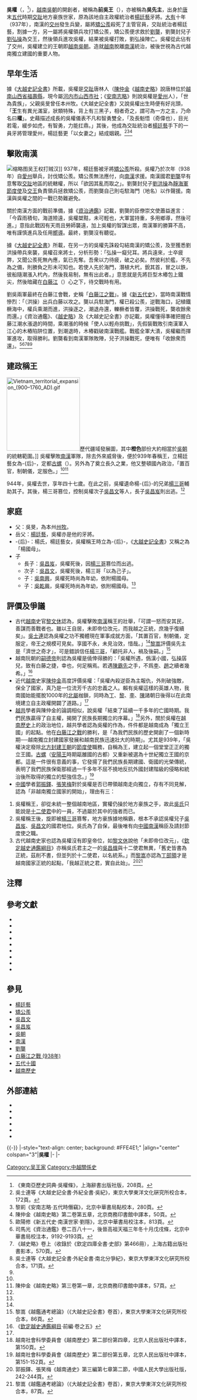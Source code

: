 {{Otheruses|other=名为吳權的其他人物|吳權 (洪武進士)}}
{{越南君主
| 名稱=前吳王／吳先主
| 朝代=[[吳朝|吳朝]]
| 圖像=[[File:Tượng_Ngô_Quyền.jpg|200px]]
| 說明=吳權
| 在位=939年—944年2月14日
| 前任=—
| 繼任=[[楊三哥|楊三哥]]
| 姓名=吳權
| 尊號=
| 其他稱銜=前吳王、吳先主
| 出生=898年4月17日
| 出生地=[[靜海節度使|靜海軍]]唐林（今河内市山西市社）
| 逝世=944年2月14日（47歲）
| 逝世地=[[安南|安南]][[古螺|古螺]]
| 父=吳旻
| 后=楊氏
|}}
'''吳權'''（{{vie|v=Ngô Quyền|hn=吳權}}，{{bd|898年4月17日||944年2月14日|catIdx=N}}<ref>《東南亞歷史詞典·吳權條》，上海辭書出版社版，208頁。</ref>），[[越南|越南]][[吳朝|吳朝]]的開創者，被稱為'''前吳王'''（{{vie|v=Tiền Ngô Vương|hn=前吳王}}），亦被稱為'''吳先主'''，出身於[[唐朝|唐]]末[[五代|五代]]時期[[交趾|交趾]]地方豪族世家，原為該地自主政權統治者[[楊廷藝|楊廷藝]]牙將。[[大有_(年號)|大有]]十年（937年），南漢的[[交州|交州]]發生兵變，屬將[[矯公羨|矯公羨]]殺死了主管官員，交趾統治者楊廷藝，割據一方，另一屬將吳權領兵攻打矯公羨，矯公羨便求救於[[劉龑|劉龑]]，劉龑封兒子[[劉弘操|劉弘操]]為交王，然後領兵進攻吳權，結果被吳權打敗，劉弘操陣亡。吳權從此佔有了交州，吳權建立的王朝即[[越南|越南]][[吳朝|吳朝]]。造就[[越南|越南]]脫離[[南漢|南漢]]統治，被後世視為古代越南獨立建國的重要人物。

== 早年生活 ==
據《[[大越史記全書|大越史記全書]]》所載，吳權是[[交趾|交趾]]唐林人（[[陳仲金|陳仲金]]《[[越南史略|越南史略]]》說唐林位於[[越南|越南]][[山西省_(越南)|山西省]][[福壽縣|福壽縣]]，現今屬[[河内市|河内市]][[山西市社|山西市社]]；《[[安南志略|安南志略]]》則說吳權是[[愛州|愛州]]人），「世為貴族」，父親吳旻曾任本州牧。《大越史記全書》又說吳權出生時便有好兆頭，「'''王'''生有異光滿室，狀類特殊，背上有三黑子，相者奇之，謂可為一方之主，乃命名曰'''權'''」。史藉描述成長的吳權儀表不凡和智勇雙全，「及長魁悟（奇偉也），目光若電，緩步如虎，有智勇，力能扛鼎。」其後，他成為交趾統治者[[楊廷藝|楊廷藝]]手下的一員牙將管理愛州，楊廷藝更「以女妻之」結成姻親。<ref name="吳士連172">吳士連等《大越史記全書·外紀全書·吳紀》，東京大學東洋文化硏究所校合本，172頁。</ref><ref name="黎崱280">黎崱《安南志略·五代時僭竊》，北京中華書局點校本，280頁。</ref><ref name="陳仲金50">陳仲金《越南史略》第二卷第五章，北京商務印書館中譯本，50頁。</ref>

== 擊敗南漢 ==
[[File:Ngô_Quyền_đại_phá_quân_Nam_Hán_trên_sông_Bạch_Đằng.jpg|缩略图]]吴王权打贼汉]]
{{Main|白藤江之戰 (938年)}}
937年，楊廷藝被牙將[[矯公羨|矯公羨]]所殺。吳權乃於次年（938年）自[[愛州|愛州]]舉兵，討伐矯公羨。矯公羨無法應付，向[[南漢|南漢]]求援。南漢國君[[劉龑|劉龑]]早有意奪取[[交趾|交趾]]地區的統轄權，所以「欲因其亂而取之」。劉龑封兒子[[劉洪操|劉洪操]]為[[靜海軍節度使|靜海軍節度使]]及[[交趾|交王]]負責領兵拯救矯公羨，而劉龑自己則屯駐海門（地名）以作聲援。南漢與吳權之間的一戰已勢難避免。

關於南漢方面的戰前準備，據《[[資治通鑑|資治通鑑]]》記載，劉龑的臣僚崇文使蕭益進言：「今霖雨積旬，海道險遠，吳權桀黠，未可輕也，大軍當持重，多用鄉導，然後可進。」意指此戰因有天雨且勞師襲遠，加上吳權的智謀出眾，南漢軍的勝算不高，唯有謹慎進兵及任用[[嚮導|嚮導]]。最終，劉龑沒有聽從。

據《[[大越史記全書|大越史記全書]]》所載，在另一方的吳權先誅殺勾結南漢的矯公羨，及至獲悉劉洪操帶兵來襲，吳權召來將士，分析形勢：「弘操一癡兒耳。將兵遠來，士卒疲弊，又聞公羨死無內應，氣已先奪。吾衆以力待疲，破之必矣。然彼利於艦，不先為之備，則勝負之形未可知也。若使人先於海門，潛植大杙，銳其首，冒之以鉄，彼船隨潮漲入杙內，然後我易制，無有出此者。」意思就是先將巨型木樁包上鐵尖，然後暗藏在[[白藤江|白藤江]]（{{lang|vi|Sông Bạch Đằng}}）心之下，待交戰時有用。

劉吳兩軍最終在白藤江會戰，史稱「[[白藤江之戰_(938年)|白藤江之戰]]」。據《[[新五代史|新五代史]]》，當時南漢戰情慘烈：「（洪操）出兵白藤以攻之。龑以兵駐海門，權已殺公羨，逆戰海口，記植鐵橛海中，權兵乘潮而進，洪操逐之，潮退舟還，轢橛者皆覆，洪操戰死，龑收餘衆而還。」《資治通鑑》、《[[越史略|越史略]]》及《大越史記全書》亦記載，吳權懂得準確把握白藤江潮水漲退的時間，乘潮漲的時候「使人以輕舟挑戰」，先假裝戰敗引南漢軍入江心的木樁陷阱位置，到潮退時，木樁戳破南漢戰艦。戰艦全軍大潰，吳權繼而揮軍進攻，取得勝利。劉龑看到南漢軍隊敗陣，兒子洪操戰死，便唯有「收餘衆而還」。<ref>歐陽修《新五代史·南漢世家·劉隱》，北京中華書局校注本，813頁。</ref><ref>司馬光《資治通鑑》卷二百八十一，後晉高祖天福三年冬十月戊戌條，北京中華書局校注本，9192-9193頁。</ref><ref>《越史略》卷上（收錄於《欽定四庫全書·史部》第466冊），上海古籍出版社書影本，570頁。</ref><ref>吳士連等《大越史記全書·外紀全書·南北分爭紀》，東京大學東洋文化硏究所校合本，171頁。</ref><ref name="陳仲金50"/>

== 建政稱王 ==
[[File:Vietnam_territorial_expansion_(900–1760_AD).gif|200px]]歷代疆域發展圖，其中'''橙色'''部份大約相當於[[吳朝|吳朝]]的統轄範圍。]]
吳權擊敗[[南漢|南漢]]軍隊，除去外來威脅後，便於939年春稱王，立楊廷藝女為-{后}-，定都[[古螺|古螺]]（{{lang|vi|Cổ Loa}}）。另外為了奠立長久之業，他又整頓國內政治，「置百官，制朝儀，定服色。」<ref name="吳士連172"/><ref>陳仲金《越南史略》第三卷第一章，北京商務印書館中譯本，57頁。</ref>

944年，吳權去世，享年四十七歲。在此之前，吳權遺命楊-{后}-的兄弟[[楊三哥|楊三哥]]輔助其子。其後，楊三哥篡位，控制吳權次子[[吳昌文|吳昌文]]等人，長子[[吳昌岌|吳昌岌]]則出逃。<ref name="吳士連172"/>

== 家庭 ==
* 父：吳旻，為本州[[州牧|州牧]]。
* 岳父：[[楊廷藝|楊廷藝]]，吳權亦是他的牙將。
* -{后}-：楊氏，楊廷藝女，吳權稱王時立為-{后}-，《[[大越史記全書|大越史記全書]]》又稱之為「楊國母」。
* 子
** 長子：[[吳昌岌|吳昌岌]]，吳權死後，因[[楊三哥|楊三哥]]篡位而出逃。
** 次子：[[吳昌文|吳昌文]]，吳權死後，楊三哥「以為己子」。
** 子：[[吳南興|吳南興]]，吳權死時尚為年幼，依附楊國母。
** 子：[[吳乾興|吳乾興]]，吳權死時尚為年幼，依附楊國母。<ref name="吳士連172"/>

== 評價及爭議 ==
* 古代[[越南|越南]]史官[[黎文休|黎文休]]認為，吳權擊敗[[南漢|南漢]]稱王的壯舉，「可謂一怒而安其民，善謀而善戰者也。雖以王自居，未即帝位改元，而我越之正統，庶幾乎復續矣」。[[吳士連|吳士連]]認為吳權之功不獨體現在軍事成就方面，「其置百官，制朝儀，定服定，帝王之規模可見矣。享國不永，未見治效，惜哉。」<ref name="吳士連172"/>[[黎嵩|黎嵩]]評價吳先主是「濟世之奇才」，可是錯誤信任[[楊三哥|楊三哥]]，「顧托非人，禍及後嗣。」<ref>黎嵩《越鑑通考總論》（《大越史記全書》卷首），東京大學東洋文化硏究所校合本，86頁。</ref>
* 越南阮朝的[[嗣德帝|嗣德帝]]則認為吳權是僥倖得勝的：「吳權所遇，僞漢小國，弘操孱兒，致有白藤之捷，幸也，何足稱焉。若遇[[陳霸先|陳霸先]]之手，不爲[[李賁|李]]、[[趙光復|趙]]之續者幾希。」<ref>《[[欽定越史通鑑綱目|欽定越史通鑑綱目]]·前編·卷之五》</ref>
* 近代[[越南|越南]]史家[[陳仲金|陳仲金]]高度評價吳權：「吳權內殺逆臣為主報仇，外則破強敵，保全了國家，真乃是一位流芳千古的忠義之人。賴有吳權這樣的英雄人物，我南國始能擺脫1000年的[[越南歷史#上古傳說與古代中國的統治|北屬]]枷鎖，同時為[[丁朝|丁]]、[[前黎朝|黎]]、[[越南李朝|李]]、[[越南陳朝|陳]]諸朝日後得以在此南境建立自主政權開闢了道路。」<ref name="陳仲金50"/>
* [[越共|越共]]學者與陳仲金的論調相似，說吳權「結束了延續一千多年的亡國時期。我們民族贏得了自主權，揭開了民族長期獨立的序幕。」<ref>越南社會科學委員會《越南歷史》第二部份第四章，北京人民出版社中譯本，第150頁。</ref>另外，關於吳權在[[越南歷史|越南歷史]]上的政治地位，越共學者認為吳權的作為，件件都是越南成為「獨立王國」的起點。他在[[白藤江之戰_(938年)|白藤江之戰]]的勝利，是「為我們民族的歷史開創了一個新時期──越南獨立封建國家發展和越南民族迅速壯大的時期」。尤其是939年，「吳權決定廢除[[中國|北方封建王朝]]的[[節度使|節度使]]職務，自稱為王，建立起一個堂堂正正的獨立王國。[[古螺|古螺]]（[[安陽王|安陽王]]時期甌雒國的古都）又重新被選為十世紀獨立王國的京都。這是一件很有意義的事，它發揚了我們民族長期建國、衛國的光榮傳統，表明了我們民族保衛那經過一千多年不屈不撓地反抗外國封建階級的侵略和統治後所取得的獨立的堅強信念。」<ref>越南社會科學委員會《越南歷史》第二部份第五章，北京人民出版社中譯本，第151-152頁。</ref>
* [[中國|中國]]學者[[郭振鐸|郭振鐸]]、[[張笑梅|張笑梅]]對於吳權是否已帶領越南走向獨立，存有不同見解，認為「非越南獨立國家的開始」，理由有三：
# 吳權稱王，卻從未統一整個越南地區，實權仍操於地方豪族之手，故此[[吳朝|吳氏]]只能說是[[十二使君時期|十二使君]]中的一員，不過屬於其中的強者而已。
# 吳權稱王後，旋即被[[楊三哥|楊三哥]]篡奪，地方豪族據地稱霸，根本不承認吳權兒子[[吳昌岌|吳昌岌]]、[[吳昌文|吳昌文]]的國君地位。吳氏為了自保，最後唯有向[[中國|中國]][[南漢|南漢]]稱臣及請封節度使之職。
# 古代越南史家也認為吳權沒有即皇帝位，如[[黎文休|黎文休]]說他「未即帝位改元」，《[[欽定越史通鑑綱目|欽定越史通鑑綱目]]》亦稱吳氏君主之一的[[吳昌熾|吳昌熾]]與十二使君無異，「舊史皆書為正統，茲削不書，但並列於十二使君，以名統系。」而[[黎嵩|黎嵩]]亦認為[[丁部領|丁部領]]才是越南國家正統的起點，「我越正統之君，實自此始」。<ref>郭振鐸、張笑梅《越南通史》第三編第七章第二節，中國人民大學出版社版，242-244頁。</ref><ref>黎嵩《越鑑通考總論》（《大越史記全書》卷首），東京大學東洋文化硏究所校合本，87頁。</ref>

== 注釋 ==
<div class="references-small">
<references/>
</div>

== 參考文獻 ==
<div class="references-small">
* {{cite book|title=《[[新五代史|新五代史]]》|author=[[歐陽修|歐陽修]]|location=[[北京|北京]]|publisher=[[中華書局|中華書局]]（1995）ISBN 978-7-101-00322-2|language=zh}}
* {{cite book|title=《[[資治通鑑|資治通鑑]]》|author=[[司馬光|司馬光]]|location=[[北京|北京]]|publisher=[[中華書局|中華書局]]（1995）ISBN 978-7-101-00183-9|language=zh}}
* {{cite book|title=《[[安南志略|安南志略]]》|author=[[黎崱|黎崱]]|others=[[武尚清|武尚清]]點校|location=[[北京|北京]]|publisher=[[中華書局|中華書局]]（1995）ISBN 978-7-101-01122-7|language=zh}}
* {{cite book|title=《[[越史略|越史略]]》（收錄於《欽定四庫全書·史部》第466冊）|publisher=[[上海古籍出版社|上海古籍出版社]]（1987）|language=zh}}
* {{ja}}{{zh}}{{cite book|title=《[[大越史記全書|大越史記全書]]》|author=[[吳士連|吳士連]]等|others=[[陳荊和|陳荊和]]編校|publisher=[[東京大學|東京大學]]東洋文化硏究所附屬東洋學文獻センター（[[昭和|昭和]]59－61年）（1984－1986）}}
* {{cite book|title=《[[越南史略|越南史略]]》（或譯《[[越南史略|越南通史]]》）|author=[[陳仲金|陳仲金]]|others=[[戴可來|戴可來]]譯|location=[[北京|北京]]|publisher=[[商務印書館|商務印書館]]（1992）ISBN 978-7-100-00454-1|language=zh}}
* {{cite book|title=《越南歷史》|author=[[越南社會科學委員會|越南社會科學委員會]]|others=[[北京大學|北京大學]][[東語系越南語教研室|東語系越南語教研室]]譯|location=[[北京|北京]]|publisher=[[北京|北京]][[人民出版社|人民出版社]]（1977）|language=zh}}
* {{cite book|title=《越南通史》|author=[[郭振鐸|郭振鐸]]|coauthors=[[張笑梅|張笑梅]]|publisher=[[中國人民大學|中國人民大學]]出版社（2001）ISBN 978-7-300-03402-7|location=北京|language=zh}}
* {{cite book|title=《[[東南亞歷史詞典|東南亞歷史詞典]]》|publisher=[[上海辭書出版社|上海辭書出版社]]（1995）ISBN 978-7-5326-0222-3|language=zh}}
</div>

== 參見 ==
* [[楊廷藝|楊廷藝]]
* [[矯公羨|矯公羨]]
* [[吳昌文|吳昌文]]
* [[吳昌岌|吳昌岌]]
* [[吳朝|吳朝]]
* [[南漢|南漢]]
* [[劉龑|劉龑]]
* [[白藤江之戰_(938年)|白藤江之戰 (938年)]]
* [[五代十國|五代十國]]
* [[越南歷史|越南歷史]]

== 外部連結 ==
{{Wikisource|資治通鑑/卷281|《資治通鑑》卷二百八十一}}
* {{zh}}{{cite web|url=http://www.hkedcity.net/project/newasia/resources/25/xingwudaishi/index.phtml?section_num=065|title=新亞研究所──《新五代史·南漢世家》|accessdate=2008-09-11|archive-date=2008-09-20|archive-url=https://web.archive.org/web/20080920065924/http://www.hkedcity.net/project/newasia/resources/25/xingwudaishi/index.phtml?section_num=065|dead-url=no}}
* {{vi}}{{zh}}{{cite web|url=http://www.nomna.org/DVSKTT/dvsktt.php?IDcat=13|title=Hội Bảo tồn Di sản Nôm─《大越史記全書·外紀全書·南北分爭紀》|deadurl=yes|archiveurl=https://web.archive.org/web/20160305020644/http://www.nomna.org/DVSKTT/dvsktt.php?IDcat=13|archivedate=2016-03-05|accessdate=2008-06-02}}
* {{vi}}{{zh}}{{cite web|url=http://www.nomna.org/DVSKTT/dvsktt.php?IDcat=14|title=Hội Bảo tồn Di sản Nôm─《大越史記全書·外紀全書·吳紀》|accessdate=2008-06-02|archive-date=2016-03-10|archive-url=https://web.archive.org/web/20160310173852/http://nomna.org/dvsktt/dvsktt.php?idcat=14|dead-url=yes}}
* {{vi}}{{zh}}{{cite web|url=http://www.nomna.org/DVSKTT/dvsktt.php?IDcat=106|title=Hội Bảo tồn Di sản Nôm─《越鑑通考總論》|deadurl=yes|archiveurl=https://web.archive.org/web/20160304201445/http://www.nomna.org/DVSKTT/dvsktt.php?IDcat=106|archivedate=2016-03-04|accessdate=2008-09-09}}
* {{zh}}{{cite web|url=http://www.guoxue123.com/shibu/0101/02ysl/001.htm|title=《越史略》卷上|deadurl=yes|archiveurl=https://web.archive.org/web/20090616124433/http://www.guoxue123.com/shibu/0101/02ysl/001.htm|archivedate=2009-06-16|accessdate=2008-06-02}}
* {{en}}{{cite web|url=http://www.vietmedia.com/history/?L=ngoquyen.html|title=Vietmedia–Ngo Quyen|deadurl=yes|archiveurl=https://web.archive.org/web/20000614220946/http://www.vietmedia.com/history/?L=ngoquyen.html|archivedate=2000-06-14|accessdate=2008-09-03}}

{{-}}
{{start box}}
|-style="text-align: center; background: #FFE4E1;"
|align="center" colspan="3"|'''吳權'''
|-
{{s-none|無|吳朝建立}}
{{s-title|[[越南君主列表#吳朝|越南吳朝君主]]|939年－944年}}
{{s-vacant||next=<br />[[吳昌文|吳昌文]]<br />[[吳昌岌|吳昌岌]]}}
|-
{{s-vacant||last=[[矯公羡|矯公羡]]}}
{{s-title|安南的統治者|939年－944年}}
{{s-after|[[楊三哥|楊三哥]]}}
{{end box}}

{{吳朝君主及十二使君}}
{{十國君主}}

[[Category:吴王家|Category:吴王家]]
[[Category:中越關係史|Category:中越關係史]]